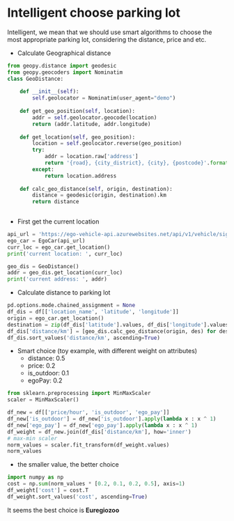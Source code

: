 # Intelligent choose parking lot

Intelligent, we mean that we should use smart algorithms to choose the most appropriate parking lot, considering the distance, price and etc. 

- Calculate Geographical distance
```python
from geopy.distance import geodesic
from geopy.geocoders import Nominatim
class GeoDistance:
    
    def __init__(self):
        self.geolocator = Nominatim(user_agent="demo")
        
    def get_geo_position(self, location):
        addr = self.geolocator.geocode(location)
        return (addr.latitude, addr.longitude)
    
    def get_location(self, geo_position):
        location = self.geolocator.reverse(geo_position)
        try:
            addr = location.raw['address']
            return '{road}, {city_district}, {city}, {postcode}'.format(**addr)
        except:
            return location.address
            
    def calc_geo_distance(self, origin, destination):
        distance = geodesic(origin, destination).km
        return distance
        
```

- First get the current location
```python
api_url = 'https://ego-vehicle-api.azurewebsites.net/api/v1/vehicle/signals'
ego_car = EgoCar(api_url)
curr_loc = ego_car.get_location()
print('current location: ', curr_loc)

geo_dis = GeoDistance()
addr = geo_dis.get_location(curr_loc)
print('current address: ', addr)
```
- Calculate distance to parking lot
```python
pd.options.mode.chained_assignment = None
df_dis = df[['location_name', 'latitude', 'longitude']]
origin = ego_car.get_location()
destination = zip(df_dis['latitude'].values, df_dis['longitude'].values)
df_dis['distance/km'] = [geo_dis.calc_geo_distance(origin, des) for des in destination]
df_dis.sort_values('distance/km', ascending=True)
```
- Smart choice (toy example, with different weight on attributes)
  - distance: 0.5
  - price: 0.2
  - is_outdoor: 0.1
  - egoPay: 0.2
  
```python
from sklearn.preprocessing import MinMaxScaler
scaler = MinMaxScaler()

df_new = df[['price/hour', 'is_outdoor', 'ego_pay']]
df_new['is_outdoor'] = df_new['is_outdoor'].apply(lambda x : x ^ 1)
df_new['ego_pay'] = df_new['ego_pay'].apply(lambda x : x ^ 1)
df_weight = df_new.join(df_dis['distance/km'], how='inner')
# max-min scaler
norm_values = scaler.fit_transform(df_weight.values)
norm_values
```
- the smaller value, the better choice

```python
import numpy as np
cost = np.sum(norm_values * [0.2, 0.1, 0.2, 0.5], axis=1)
df_weight['cost'] = cost.T
df_weight.sort_values('cost', ascending=True)
```
It seems the best choice is **Euregiozoo**











